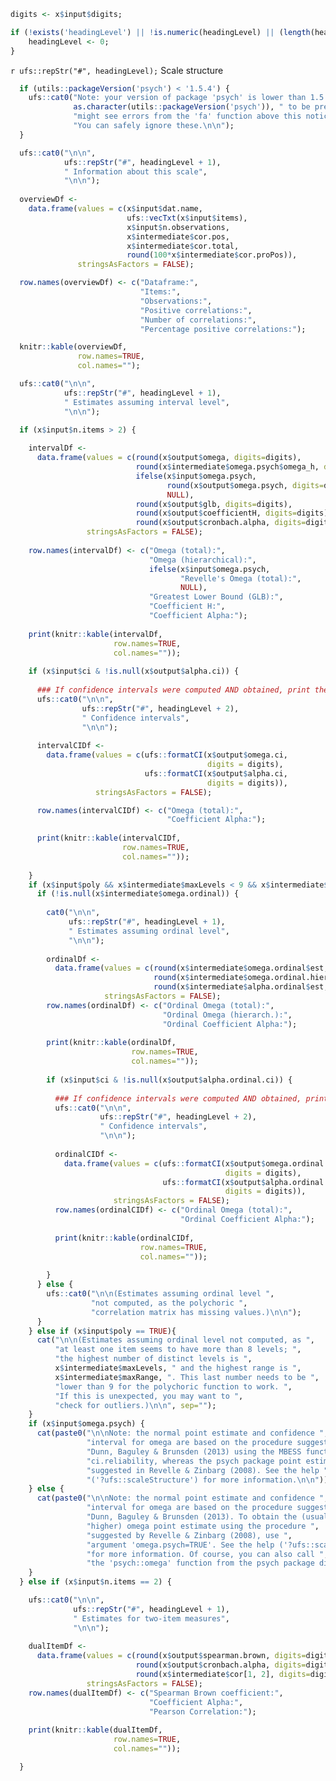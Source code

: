 
<div style="display:block;clear:both;" class="scale-structure-start"></div>
<div class="scale-structure-container">

```{r,eval=TRUE, echo=FALSE}

digits <- x$input$digits;

if (!exists('headingLevel') || !is.numeric(headingLevel) || (length(headingLevel) != 1)) {
	headingLevel <- 0;
}

```

`r ufs::repStr("#", headingLevel);` Scale structure

```{r, echo=echoPartial, results='asis'}

  if (utils::packageVersion('psych') < '1.5.4') {
    ufs::cat0("Note: your version of package 'psych' is lower than 1.5.4 (",
              as.character(utils::packageVersion('psych')), " to be precise). This means that you ",
              "might see errors from the 'fa' function above this notice. ",
              "You can safely ignore these.\n\n");
  }

  ufs::cat0("\n\n",
            ufs::repStr("#", headingLevel + 1),
            " Information about this scale",
            "\n\n");
  
  overviewDf <-
    data.frame(values = c(x$input$dat.name,
                          ufs::vecTxt(x$input$items),
                          x$input$n.observations,
                          x$intermediate$cor.pos,
                          x$intermediate$cor.total,
                          round(100*x$intermediate$cor.proPos)),
               stringsAsFactors = FALSE);

  row.names(overviewDf) <- c("Dataframe:",
                             "Items:",
                             "Observations:",
                             "Positive correlations:",
                             "Number of correlations:",
                             "Percentage positive correlations:");

  knitr::kable(overviewDf,
               row.names=TRUE,
               col.names="");

  ufs::cat0("\n\n",
            ufs::repStr("#", headingLevel + 1),
            " Estimates assuming interval level",
            "\n\n");

  if (x$input$n.items > 2) {
    
    intervalDf <-
      data.frame(values = c(round(x$output$omega, digits=digits),
                            round(x$intermediate$omega.psych$omega_h, digits=digits),
                            ifelse(x$input$omega.psych,
                                   round(x$output$omega.psych, digits=digits),
                                   NULL),
                            round(x$output$glb, digits=digits),
                            round(x$output$coefficientH, digits=digits),
                            round(x$output$cronbach.alpha, digits=digits)),
                 stringsAsFactors = FALSE);
  
    row.names(intervalDf) <- c("Omega (total):",
                               "Omega (hierarchical):",
                               ifelse(x$input$omega.psych,
                                      "Revelle's Omega (total):",
                                      NULL),
                               "Greatest Lower Bound (GLB):",
                               "Coefficient H:",
                               "Coefficient Alpha:");
  
    print(knitr::kable(intervalDf,
                       row.names=TRUE,
                       col.names=""));
        
    if (x$input$ci & !is.null(x$output$alpha.ci)) {
      
      ### If confidence intervals were computed AND obtained, print them
      ufs::cat0("\n\n",
                ufs::repStr("#", headingLevel + 2),
                " Confidence intervals",
                "\n\n");
      
      intervalCIDf <-
        data.frame(values = c(ufs::formatCI(x$output$omega.ci,
                                            digits = digits),
                              ufs::formatCI(x$output$alpha.ci,
                                            digits = digits)),
                   stringsAsFactors = FALSE);

      row.names(intervalCIDf) <- c("Omega (total):",
                                   "Coefficient Alpha:");
      
      print(knitr::kable(intervalCIDf,
                         row.names=TRUE,
                         col.names=""));
      
    }
    if (x$input$poly && x$intermediate$maxLevels < 9 && x$intermediate$maxRange < 9) {
      if (!is.null(x$intermediate$omega.ordinal)) {
        
        cat0("\n\n",
             ufs::repStr("#", headingLevel + 1),
             " Estimates assuming ordinal level",
             "\n\n");
        
        ordinalDf <-
          data.frame(values = c(round(x$intermediate$omega.ordinal$est, digits=digits),
                                round(x$intermediate$omega.ordinal.hierarchical$est, digits=digits),
                                round(x$intermediate$alpha.ordinal$est, digits=digits)),
                     stringsAsFactors = FALSE);
        row.names(ordinalDf) <- c("Ordinal Omega (total):",
                                  "Ordinal Omega (hierarch.):",
                                  "Ordinal Coefficient Alpha:");
          
        print(knitr::kable(ordinalDf,
                           row.names=TRUE,
                           col.names=""));
        
        if (x$input$ci & !is.null(x$output$alpha.ordinal.ci)) {
              
          ### If confidence intervals were computed AND obtained, print them
          ufs::cat0("\n\n",
                    ufs::repStr("#", headingLevel + 2),
                    " Confidence intervals",
                    "\n\n");
          
          ordinalCIDf <-
            data.frame(values = c(ufs::formatCI(x$output$omega.ordinal.ci,
                                                digits = digits),
                                  ufs::formatCI(x$output$alpha.ordinal.ci,
                                                digits = digits)),
                       stringsAsFactors = FALSE);
          row.names(ordinalCIDf) <- c("Ordinal Omega (total):",
                                      "Ordinal Coefficient Alpha:");
          
          print(knitr::kable(ordinalCIDf,
                             row.names=TRUE,
                             col.names=""));
          
        }
      } else {
        ufs::cat0("\n\n(Estimates assuming ordinal level ",
                  "not computed, as the polychoric ",
                  "correlation matrix has missing values.)\n\n");
      }
    } else if (x$input$poly == TRUE){
      cat("\n\n(Estimates assuming ordinal level not computed, as ",
          "at least one item seems to have more than 8 levels; ",
          "the highest number of distinct levels is ",
          x$intermediate$maxLevels, " and the highest range is ",
          x$intermediate$maxRange, ". This last number needs to be ",
          "lower than 9 for the polychoric function to work. ",
          "If this is unexpected, you may want to ",
          "check for outliers.)\n\n", sep="");
    }
    if (x$input$omega.psych) {
      cat(paste0("\n\nNote: the normal point estimate and confidence ",
                 "interval for omega are based on the procedure suggested by ",
                 "Dunn, Baguley & Brunsden (2013) using the MBESS function ",
                 "ci.reliability, whereas the psych package point estimate was ",
                 "suggested in Revelle & Zinbarg (2008). See the help ",
                 "('?ufs::scaleStructure') for more information.\n\n"));
    } else {
      cat(paste0("\n\nNote: the normal point estimate and confidence ",
                 "interval for omega are based on the procedure suggested by ",
                 "Dunn, Baguley & Brunsden (2013). To obtain the (usually ",
                 "higher) omega point estimate using the procedure ",
                 "suggested by Revelle & Zinbarg (2008), use ",
                 "argument 'omega.psych=TRUE'. See the help ('?ufs::scaleStructure') ",
                 "for more information. Of course, you can also call ",
                 "the 'psych::omega' function from the psych package directly.\n\n"));
    }
  } else if (x$input$n.items == 2) {

    ufs::cat0("\n\n",
              ufs::repStr("#", headingLevel + 1),
              " Estimates for two-item measures",
              "\n\n");
    
    dualItemDf <-
      data.frame(values = c(round(x$output$spearman.brown, digits=digits),
                            round(x$output$cronbach.alpha, digits=digits),
                            round(x$intermediate$cor[1, 2], digits=digits)),
                 stringsAsFactors = FALSE);
    row.names(dualItemDf) <- c("Spearman Brown coefficient:",
                               "Coefficient Alpha:",
                               "Pearson Correlation:");
      
    print(knitr::kable(dualItemDf,
                       row.names=TRUE,
                       col.names=""));

  }

```

</div>
<div style="display:block;clear:both;" class="scale-structure-end"></div>
